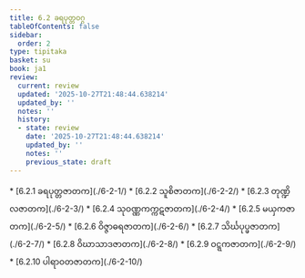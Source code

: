 ```yaml
---
title: 6.2 ခရပုတ္တဝဂ္ဂ
tableOfContents: false
sidebar:
  order: 2
type: tipitaka
basket: su
book: ja1
review:
  current: review
  updated: '2025-10-27T21:48:44.638214'
  updated_by: ''
  notes: ''
  history:
  - state: review
    date: '2025-10-27T21:48:44.638214'
    updated_by: ''
    notes: ''
    previous_state: draft
---
```



<ReviewStatus review={frontmatter.review} showDetails={true} />

<HypothesisAnnotation frontmatter={frontmatter} />

<DynamicBreadcrumb />



<TableOfContents book="ja1" section="6.2">
* [6.2.1 ခရပုတ္တဇာတက](./6-2-1/)
* [6.2.2 သူစိဇာတက](./6-2-2/)
* [6.2.3 တုဏ္ဍိလဇာတက](./6-2-3/)
* [6.2.4 သုဝဏ္ဏကက္ကဋဇာတက](./6-2-4/)
* [6.2.5 မယှကဇာတက](./6-2-5/)
* [6.2.6 ဝိဇ္ဇာဓရဇာတက](./6-2-6/)
* [6.2.7 သိင်္ဃပုပ္ဖဇာတက](./6-2-7/)
* [6.2.8 ဝိဃာသာဒဇာတက](./6-2-8/)
* [6.2.9 ဝဋ္ဋကဇာတက](./6-2-9/)
* [6.2.10 ပါရာဝတဇာတက](./6-2-10/)
</TableOfContents>